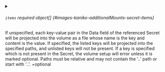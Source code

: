 

<PartialName />



<details className="config-field" data-expandable="true">
<summary>

###### `items` <span class="config-field-required" data-required="false">required</span> <span class="config-field-type">object[]</span> <span class="config-field-default"></span> <span class="config-field-enum"></span> {#images-kaniko-additionalMounts-secret-items}

If unspecified, each key-value pair in the Data field of the referenced
Secret will be projected into the volume as a file whose name is the
key and content is the value. If specified, the listed keys will be
projected into the specified paths, and unlisted keys will not be
present. If a key is specified which is not present in the Secret,
the volume setup will error unless it is marked optional. Paths must be
relative and may not contain the '..' path or start with '..'.
+optional

</summary>

<PartialItems />


</details>


<PartialDefaultMode />

